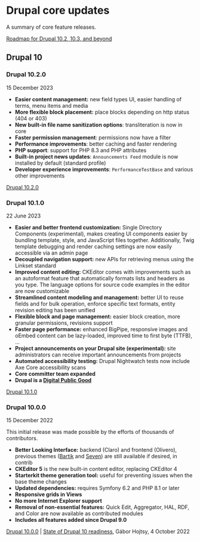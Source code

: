 # Drupal core updates

A summary of core feature releases.

[Roadmap for Drupal 10.2, 10.3, and beyond](https://www.drupal.org/about/core/blog/roadmap-for-drupal-102-103-and-beyond)

## Drupal 10

### Drupal 10.2.0

15 December 2023

- **Easier content management:** new field types UI, easier handling of terms, menu items and media
- **More flexible block placement:** place blocks depending on http status (404 or 403)
- **New built-in file name sanitization options**: transliteration is now in core
- **Faster permission management**: permissions now have a filter
- **Performance improvements**: better caching and faster rendering
- **PHP support**: support for PHP 8.3 and PHP attributes
- **Built-in project news updates**: `Announcements Feed` module is now installed by default (standard profile)
- **Developer experience improvements**: `PerformanceTestBase` and various other improvements

[Drupal 10.2.0](https://www.drupal.org/blog/drupal-10-2-0)

### Drupal 10.1.0

22 June 2023

- **Easier and better frontend customization:** Single Directory Components (experimental), makes creating UI components easier by bundling template, style, and JavaScript files together. Additionally, Twig template debugging and render caching settings are now easily accessible via an admin page
- **Decoupled navigation support:** new APIs for retrieving menus using the Linkset standard
- **Improved content editing:** CKEditor comes with improvements such as an autoformat feature that automatically formats lists and headers as you type. The language options for source code examples in the editor are now customizable
- **Streamlined content modeling and management:** better UI to reuse fields and for bulk operation, enforce specific text formats, entity revision editing has been unified
- **Flexible block and page management:** easier block creation, more granular permissions, revisions support
- **Faster page performance:** enhanced BigPipe, responsive images and oEmbed content can be lazy-loaded, improved time to first byte (TTFB), ...
- **Project announcements on your Drupal site (experimental):** site administrators can receive important announcements from projects
- **Automated accessibility testing:** Drupal Nightwatch tests now include Axe Core accessibility scans
- **Core committer team expanded**
- **Drupal is a [Digital Public Good](https://digitalpublicgoods.net/)**

[Drupal 10.1.0](https://www.drupal.org/blog/drupal-10-1-0)

### Drupal 10.0.0

15 December 2022

This initial release was made possible by the efforts of thousands of contributors.

- **Better Looking Interface:** backend (Claro) and frontend (Olivero), 
previous themes ([Bartik](https://www.drupal.org/project/bartik) and [Seven](https://www.drupal.org/project/seven)) are still available if desired, in contrib
- **CKEditor 5** is the new built-in content editor, replacing CKEditor 4
- **Starterkit theme generation tool:** useful for preventing issues when the base theme changes​
- **Updated dependencies:** requires Symfony 6.2 and PHP 8.1 or later
- **Responsive grids in Views**
- **No more Internet Explorer support**
- **Removal of non-essential features:** Quick Edit, Aggregator, HAL, RDF, and Color are now available as contributed modules
- **Includes all features added since Drupal 9.0**

[Drupal 10.0.0](https://www.drupal.org/blog/drupal-10-0-0) | [State of Drupal 10 readiness](https://slides.com/gaborhojtsy/state-of-drupal-10-readiness-oct-4-2022), Gábor Hojtsy, 4 October 2022
